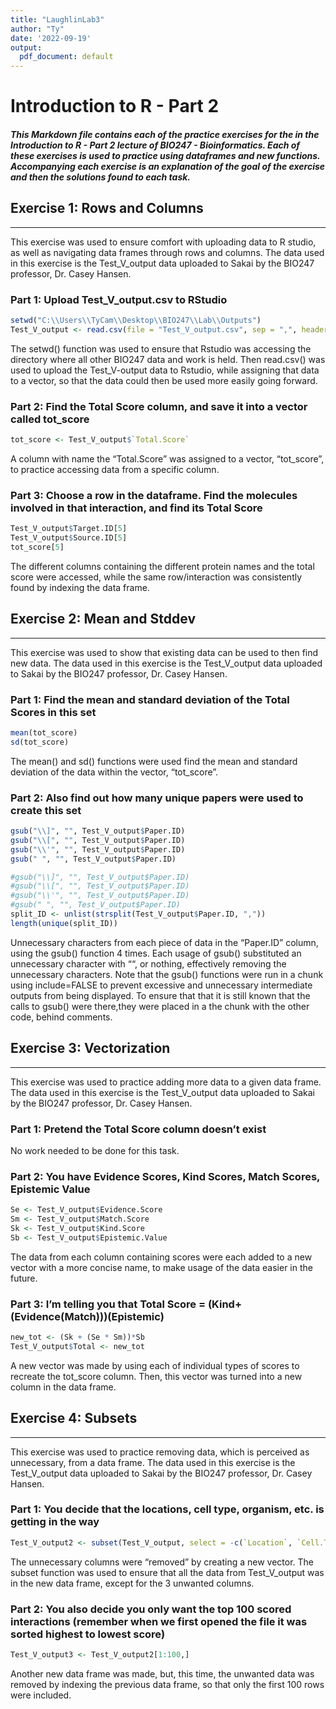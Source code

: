 ---
title: "LaughlinLab3"
author: "Ty"
date: '2022-09-19'
output:
  pdf_document: default
---


# Introduction to R - Part 2
##### This Markdown file contains each of the practice exercises for the in the Introduction to R - Part 2 lecture of BIO247 - Bioinformatics. Each of these exercises is used to practice using dataframes and new functions. Accompanying each exercise is an explanation of the goal of the exercise and then the solutions found to each task.


## Exercise 1: Rows and Columns
***

This exercise was used to ensure comfort with uploading data to R studio, as well as navigating data frames through rows and columns. The data used in this exercise is the Test_V_output data uploaded to Sakai by the BIO247 professor, Dr. Casey Hansen.

### Part 1: Upload Test_V_output.csv to RStudio

```{r}
setwd("C:\\Users\\TyCam\\Desktop\\BIO247\\Lab\\Outputs")
Test_V_output <- read.csv(file = "Test_V_output.csv", sep = ",", header = TRUE)
```

The setwd() function was used to ensure that Rstudio was accessing the directory where all other BIO247 data and work is held. Then read.csv() was used to upload the Test_V-output data to Rstudio, while assigning that data to a vector, so that the data could then be used more easily going forward.

### Part 2: Find the Total Score column, and save it into a vector called tot_score
```{r}
tot_score <- Test_V_output$`Total.Score`
```

A column with name the "Total.Score" was assigned to a vector, "tot_score", to practice accessing data from a specific column.

### Part 3: Choose a row in the dataframe. Find the molecules involved in that interaction, and find its Total Score
```{r}
Test_V_output$Target.ID[5]
Test_V_output$Source.ID[5]
tot_score[5]
```

The different columns containing the different protein names and the total score were accessed, while the same row/interaction was consistently found by indexing the data frame. 


## Exercise 2: Mean and Stddev
***

This exercise was used to show that existing data can be used to then find new data. The data used in this exercise is the Test_V_output data uploaded to Sakai by the BIO247 professor, Dr. Casey Hansen.


### Part 1: Find the mean and standard deviation of the Total Scores in this set
```{r}
mean(tot_score)
sd(tot_score)
```

The mean() and sd() functions were used find the mean and standard deviation of the data within the vector, "tot_score".

### Part 2: Also find out how many unique papers were used to create this set
```{r, include=FALSE}
gsub("\\]", "", Test_V_output$Paper.ID)
gsub("\\[", "", Test_V_output$Paper.ID)
gsub("\\'", "", Test_V_output$Paper.ID)
gsub(" ", "", Test_V_output$Paper.ID)
```

```{r}
#gsub("\\]", "", Test_V_output$Paper.ID)
#gsub("\\[", "", Test_V_output$Paper.ID)
#gsub("\\'", "", Test_V_output$Paper.ID)
#gsub(" ", "", Test_V_output$Paper.ID)
split_ID <- unlist(strsplit(Test_V_output$Paper.ID, ","))
length(unique(split_ID))
```

Unnecessary characters from each piece of data in the "Paper.ID" column, using the gsub() function 4 times. Each usage of gsub() substituted an unnecessary character with "", or nothing, effectively removing the unnecessary characters. Note that the gsub() functions were run in a chunk using include=FALSE to prevent excessive and unnecessary intermediate outputs from being displayed. To ensure that that it is still known that the calls to gsub() were there,they were placed in a the chunk with the other code, behind comments.

## Exercise 3: Vectorization
***

This exercise was used to practice adding more data to a given data frame. The data used in this exercise is the Test_V_output data uploaded to Sakai by the BIO247 professor, Dr. Casey Hansen.

### Part 1: Pretend the Total Score column doesn’t exist

No work needed to be done for this task.

### Part 2: You have Evidence Scores, Kind Scores, Match Scores, Epistemic Value
```{r}
Se <- Test_V_output$Evidence.Score
Sm <- Test_V_output$Match.Score
Sk <- Test_V_output$Kind.Score
Sb <- Test_V_output$Epistemic.Value
```

The data from each column containing scores were each added to a new vector with a more concise name, to make usage of the data easier in the future.

### Part 3: I’m telling you that Total Score = (Kind+(Evidence(Match)))(Epistemic)
```{r}
new_tot <- (Sk + (Se * Sm))*Sb
Test_V_output$Total <- new_tot
```

A new vector was made by using each of individual types of scores to recreate the tot_score column. Then, this vector was turned into a new column in the data frame.

## Exercise 4: Subsets
***
This exercise was used to practice removing data, which is perceived as unnecessary, from a data frame. The data used in this exercise is the Test_V_output data uploaded to Sakai by the BIO247 professor, Dr. Casey Hansen.

### Part 1: You decide that the locations, cell type, organism, etc. is getting in the way
```{r}
Test_V_output2 <- subset(Test_V_output, select = -c(`Location`, `Cell.Type`, `Organism`))
```

The unnecessary columns were "removed" by creating a new vector. The subset function was used to ensure that all the data from Test_V_output was in the new data frame, except for the 3 unwanted columns.

### Part 2: You also decide you only want the top 100 scored interactions (remember when we first opened the file it was sorted highest to lowest score)
```{r}
Test_V_output3 <- Test_V_output2[1:100,]
```

Another new data frame was made, but, this time, the unwanted data was removed by indexing the previous data frame, so that only the first 100 rows were included.




